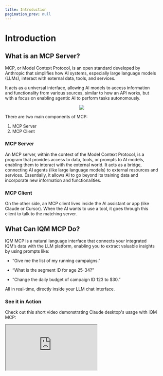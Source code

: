 ```yaml
---
title: Introduction
pagination_prev: null
---
```



# Introduction

## What is an MCP Server?

MCP, or Model Context Protocol, is an open standard developed by Anthropic that simplifies how AI systems, especially large language models (LLMs), interact with external data, tools, and services. 

It acts as a universal interface, allowing AI models to access information and functionality from various sources, similar to how an API works, but with a focus on enabling agentic AI to perform tasks autonomously. 

<center><img className='diagram' src={MCPdiagram} /></center>

There are two main components of MCP:
1. MCP Server 
1. MCP Client


### MCP Server

An MCP server, within the context of the Model Context Protocol, is a program that provides access to data, tools, or prompts to AI models, enabling them to interact with the external world. It acts as a bridge, connecting AI agents (like large language models) to external resources and services. Essentially, it allows AI to go beyond its training data and incorporate new information and functionalities. 


### MCP Client

On the other side, an MCP client lives inside the AI assistant or app (like Claude or Cursor). When the AI wants to use a tool, it goes through this client to talk to the matching server.


## What Can IQM MCP Do?

IQM MCP is a natural language interface that connects your integrated IQM’s data with the LLM platform, enabling you to extract valuable insights by using prompts like:

* “Give me the list of my running campaigns.”

* “What is the segment ID for age 25-34?”

* “Change the daily budget of campaign ID 123 to $30.”

All in real-time, directly inside your LLM chat interface.


### See it in Action

Check out this short video demonstrating Claude desktop's usage with IQM MCP:

<div
  style={{
    position: 'relative',
    width: '100%',
    maxWidth: 960,
    aspectRatio: '16 / 9',
    margin: '0 auto'
  }}
>
  <iframe
    src="https://www.youtube.com/embed/qPm4klijOBQ"
    title="YouTube video"
    allow="accelerometer; autoplay; clipboard-write; encrypted-media; gyroscope; picture-in-picture; web-share"
    allowFullScreen
    style={{ position: 'absolute', inset: 0, width: '100%', height: '100%', border: 0 }}
  />
</div>